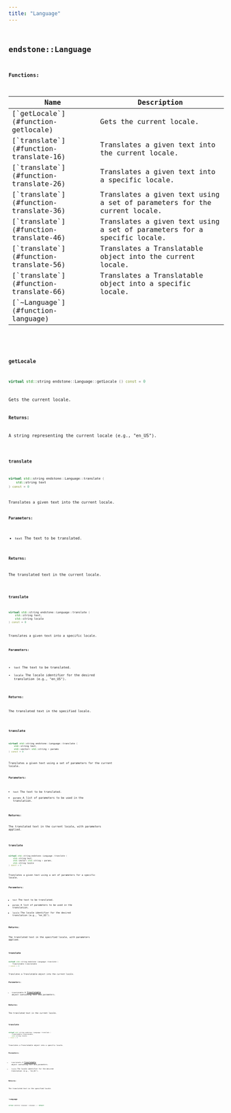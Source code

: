 ```yaml
---
title: "Language"
---
```


## <code className="doc-symbol doc-symbol-class"/> endstone::Language

















**Functions:**

<table>
<thead>
   <tr>
      <th>Name</th>
      <th>Description</th>
   </tr>
</thead>
<tbody>
<tr key="classendstone_1_1_language_1a4a6fdc89482f25a189791fda12b083e6">
    <td>[`getLocale`](#function-getlocale)</td>
    <td>Gets the current locale.</td>
</tr>
<tr key="classendstone_1_1_language_1a0bc2d7dd2a9b9b43aeb57f5278a4cb7e">
    <td>[`translate`](#function-translate-16)</td>
    <td>Translates a given text into the current locale.</td>
</tr>
<tr key="classendstone_1_1_language_1aed24e5f934caf4816cb8471818ee2335">
    <td>[`translate`](#function-translate-26)</td>
    <td>Translates a given text into a specific locale.</td>
</tr>
<tr key="classendstone_1_1_language_1acbd599919da84faee5aa55eaf8440d6c">
    <td>[`translate`](#function-translate-36)</td>
    <td>Translates a given text using a set of parameters for the current locale.</td>
</tr>
<tr key="classendstone_1_1_language_1a8a6cde954fdb3b2b623f68346c2906e1">
    <td>[`translate`](#function-translate-46)</td>
    <td>Translates a given text using a set of parameters for a specific locale.</td>
</tr>
<tr key="classendstone_1_1_language_1a633b4bcff201523d59123b7da61ab324">
    <td>[`translate`](#function-translate-56)</td>
    <td>Translates a Translatable object into the current locale.</td>
</tr>
<tr key="classendstone_1_1_language_1a41d81b4bfb0d53c5aae61c7312b8a11c">
    <td>[`translate`](#function-translate-66)</td>
    <td>Translates a Translatable object into a specific locale.</td>
</tr>
<tr key="classendstone_1_1_language_1a62acb7590ea7237ef734b6c98b585c0b">
    <td>[`~Language`](#function-language)</td>
    <td></td>
</tr>
</tbody>
</table>

### <code className="doc-symbol doc-symbol-function"/> getLocale

```cpp
virtual std::string endstone::Language::getLocale () const = 0
```

Gets the current locale.



**Returns:**

A string representing the current locale (e.g., "en\_US"). 





        
### <code className="doc-symbol doc-symbol-function"/> translate

```cpp
virtual std::string endstone::Language::translate (
    std::string text
) const = 0
```

Translates a given text into the current locale.



**Parameters:**


* `text` The text to be translated. 



**Returns:**

The translated text in the current locale. 





        
### <code className="doc-symbol doc-symbol-function"/> translate

```cpp
virtual std::string endstone::Language::translate (
    std::string text,
    std::string locale
) const = 0
```

Translates a given text into a specific locale.



**Parameters:**


* `text` The text to be translated. 
* `locale` The locale identifier for the desired translation (e.g., "en\_US"). 



**Returns:**

The translated text in the specified locale. 





        
### <code className="doc-symbol doc-symbol-function"/> translate

```cpp
virtual std::string endstone::Language::translate (
    std::string text,
    std::vector< std::string > params
) const = 0
```

Translates a given text using a set of parameters for the current locale.



**Parameters:**


* `text` The text to be translated. 
* `params` A list of parameters to be used in the translation. 



**Returns:**

The translated text in the current locale, with parameters applied. 





        
### <code className="doc-symbol doc-symbol-function"/> translate

```cpp
virtual std::string endstone::Language::translate (
    std::string text,
    std::vector< std::string > params,
    std::string locale
) const = 0
```

Translates a given text using a set of parameters for a specific locale.



**Parameters:**


* `text` The text to be translated. 
* `params` A list of parameters to be used in the translation. 
* `locale` The locale identifier for the desired translation (e.g., "en\_US"). 



**Returns:**

The translated text in the specified locale, with parameters applied. 





        
### <code className="doc-symbol doc-symbol-function"/> translate

```cpp
virtual std::string endstone::Language::translate (
    Translatable translatable
) const = 0
```

Translates a Translatable object into the current locale.



**Parameters:**


* `translatable` A [**Translatable**](classendstone_1_1_translatable.md) object containing text and parameters. 



**Returns:**

The translated text in the current locale. 





        
### <code className="doc-symbol doc-symbol-function"/> translate

```cpp
virtual std::string endstone::Language::translate (
    Translatable translatable,
    std::string locale
) const = 0
```

Translates a Translatable object into a specific locale.



**Parameters:**


* `translatable` A [**Translatable**](classendstone_1_1_translatable.md) object containing text and parameters. 
* `locale` The locale identifier for the desired translation (e.g., "en\_US"). 



**Returns:**

The translated text in the specified locale. 





        
### <code className="doc-symbol doc-symbol-function"/> ~Language

```cpp
virtual endstone::Language::~Language () = default
```

